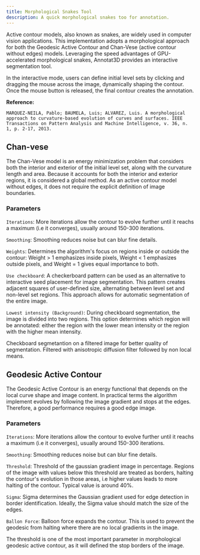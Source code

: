```yaml
---
title: Morphological Snakes Tool
description: A quick morphological snakes too for annotation.
---
```



Active contour models, also known as snakes, are widely used in computer vision applications. 
This implementation adopts a morphological approach for both the Geodesic Active Contour and Chan-Vese (active contour without edges) models. Leveraging the speed advantages of GPU-accelerated morphological snakes, Annotat3D provides an interactive segmentation tool.

In the interactive mode, users can define initial level sets by clicking and dragging the mouse across the image, 
dynamically shaping the contour. Once the mouse button is released, the final contour creates the annotation.

  **Reference:**
 
    MARQUEZ-NEILA, Pablo; BAUMELA, Luis; ALVAREZ, Luis. A morphological approach to curvature-based evolution of curves and surfaces. IEEE Transactions on Pattern Analysis and Machine Intelligence, v. 36, n. 1, p. 2-17, 2013.

## Chan-vese

The Chan-Vese model is an energy minimization problem that considers both the interior and exterior of the initial level set, along with the curvature length and area. Because it accounts for both the interior and exterior regions,
 it is considered a global method. As an active contour model without edges, it does not require the explicit definition of image boundaries.


### Parameters

`Iterations`: More iterations allow the contour to evolve further until it reachs a maximum (i.e it converges), usually around 150-300 iterations.

`Smoothing`: Smoothing reduces noise but can blur fine details. 

`Weights`: Determines the algorithm's focus on regions inside or outside the contour: 
Weight > 1 emphasizes inside pixels, Weight < 1 emphasizes outside pixels, and Weight = 1 gives equal importance to both.

`Use checkboard`: A checkerboard pattern can be used as an alternative to interactive seed placement for image segmentation. This pattern creates adjacent squares of user-defined size, alternating between level set and non-level set regions. 
This approach allows for automatic segmentation of the entire image.

`Lowest intensity (Background)`: During checkboard segmentation, the image is divided into two regions. This option determines which region will be annotated: either the region with the lower mean intensity or the region with the higher mean intensity.


<Accordions>
<Accordion title="Interactive use" id="new-label">

<ImageZoom alt="Home page" src={Chanvese} className="!my-0 rounded-sm" />

</Accordion>

<Accordion title="Checkboard segmentation" id="brush-size">

Checkboard segmetantion on a filtered image for better quality of segmentation. Filtered with
anisotropic diffusion filter followed by non local means.

<ImageZoom alt="Home page" src={CheckBoardChanVese} className="!my-0 rounded-sm" />

</Accordion>

</Accordions>

## Geodesic Active Contour

The Geodesic Active Contour is an energy functional that depends on the local curve shape and image content. 
In practical terms the algorithm implement evolves by following the image gradient and stops at the edges. Therefore,
a good performance requires a good edge image.

### Parameters

`Iterations`: More iterations allow the contour to evolve further until it reachs a maximum (i.e it converges), usually around 150-300 iterations.

`Smoothing`: Smoothing reduces noise but can blur fine details. 

`Threshold`: Threshold of the gaussian gradient image in percentage. Regions of the image with values below this threshold are treated as borders, halting the contour's evolution in those areas, i.e higher values leads to more halting of the contour. Typical value is around 40%.

`Sigma`: Sigma determines the Gaussian gradient used for edge detection in border identification. Ideally, the Sigma value should match the size of the edges.

`Ballon Force`: Balloon force expands the contour. This is used to prevent the geodesic from halting where there are no local gradients in the image.

<Accordions>

<Accordion title="GAC" id="new-label">

The threshold is one of the most important parameter in morphological geodesic active contour, as it will defined the stop borders of
the image.

<ImageZoom alt="Home page" src={GAC} className="!my-0 rounded-sm" />

</Accordion>
</Accordions>
